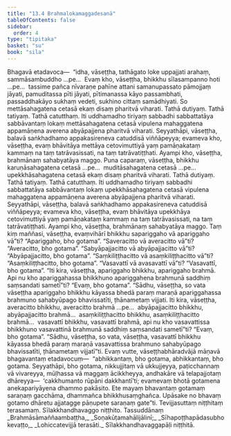 ```yaml
---
title: "13.4 Brahmalokamaggadesanā"
tableOfContents: false
sidebar:
  order: 4
type: "tipitaka"
basket: "su"
book: "sila"
---
```



<DynamicBreadcrumb />

<Division number="556" book="sila">

<Paragraph number="948" book="sila">
Bhagavā etadavoca—  “idha, vāseṭṭha, tathāgato loke uppajjati arahaṃ, sammāsambuddho …pe…  Evaṃ kho, vāseṭṭha, bhikkhu sīlasampanno hoti …pe…  tassime pañca nīvaraṇe pahīne attani samanupassato pāmojjaṃ jāyati, pamuditassa pīti jāyati, pītimanassa kāyo passambhati, passaddhakāyo sukhaṃ vedeti, sukhino cittaṃ samādhiyati.
</Paragraph>

<Paragraph number="949" book="sila">
So mettāsahagatena cetasā ekaṃ disaṃ pharitvā viharati. Tathā dutiyaṃ. Tathā tatiyaṃ. Tathā catutthaṃ. Iti uddhamadho tiriyaṃ sabbadhi sabbattatāya sabbāvantaṃ lokaṃ mettāsahagatena cetasā vipulena mahaggatena appamāṇena averena abyāpajjena pharitvā viharati.
</Paragraph>

<Paragraph number="950" book="sila">
Seyyathāpi, vāseṭṭha, balavā saṅkhadhamo appakasireneva catuddisā viññāpeyya; evameva kho, vāseṭṭha, evaṃ bhāvitāya mettāya cetovimuttiyā yaṃ pamāṇakataṃ kammaṃ na taṃ tatrāvasissati, na taṃ tatrāvatiṭṭhati. Ayampi kho, vāseṭṭha, brahmānaṃ sahabyatāya maggo.
</Paragraph>

<Paragraph number="951" book="sila">
Puna caparaṃ, vāseṭṭha, bhikkhu karuṇāsahagatena cetasā …pe…  muditāsahagatena cetasā …pe…  upekkhāsahagatena cetasā ekaṃ disaṃ pharitvā viharati. Tathā dutiyaṃ. Tathā tatiyaṃ. Tathā catutthaṃ. Iti uddhamadho tiriyaṃ sabbadhi sabbattatāya sabbāvantaṃ lokaṃ upekkhāsahagatena cetasā vipulena mahaggatena appamāṇena averena abyāpajjena pharitvā viharati.
</Paragraph>

<Paragraph number="952" book="sila">
Seyyathāpi, vāseṭṭha, balavā saṅkhadhamo appakasireneva catuddisā viññāpeyya; evameva kho, vāseṭṭha, evaṃ bhāvitāya upekkhāya cetovimuttiyā yaṃ pamāṇakataṃ kammaṃ na taṃ tatrāvasissati, na taṃ tatrāvatiṭṭhati. Ayampi kho, vāseṭṭha, brahmānaṃ sahabyatāya maggo.
</Paragraph>

</Division>
<Division number="557" book="sila">

<Paragraph number="953" book="sila">
Taṃ kiṃ maññasi, vāseṭṭha, evaṃvihārī bhikkhu sapariggaho vā apariggaho vā”ti? “Apariggaho, bho gotama”. “Saveracitto vā averacitto vā”ti? “Averacitto, bho gotama”. “Sabyāpajjacitto vā abyāpajjacitto vā”ti? “Abyāpajjacitto, bho gotama”. “Saṃkiliṭṭhacitto vā asaṃkiliṭṭhacitto vā”ti? “Asaṃkiliṭṭhacitto, bho gotama”. “Vasavattī vā avasavattī vā”ti? “Vasavattī, bho gotama”.
</Paragraph>

<Paragraph number="954" book="sila">
“Iti kira, vāseṭṭha, apariggaho bhikkhu, apariggaho brahmā. Api nu kho apariggahassa bhikkhuno apariggahena brahmunā saddhiṃ saṃsandati sametī”ti? “Evaṃ, bho gotama”. “Sādhu, vāseṭṭha, so vata vāseṭṭha apariggaho bhikkhu kāyassa bhedā paraṃ maraṇā apariggahassa brahmuno sahabyūpago bhavissatīti, ṭhānametaṃ vijjati.
</Paragraph>

</Division>
<Division number="558" book="sila">

<Paragraph number="955" book="sila">
Iti kira, vāseṭṭha, averacitto bhikkhu, averacitto brahmā …pe…  abyāpajjacitto bhikkhu, abyāpajjacitto brahmā…  asaṃkiliṭṭhacitto bhikkhu, asaṃkiliṭṭhacitto brahmā…  vasavattī bhikkhu, vasavattī brahmā, api nu kho vasavattissa bhikkhuno vasavattinā brahmunā saddhiṃ saṃsandati sametī”ti? “Evaṃ, bho gotama”. “Sādhu, vāseṭṭha, so vata, vāseṭṭha, vasavattī bhikkhu kāyassa bhedā paraṃ maraṇā vasavattissa brahmuno sahabyūpago bhavissatīti, ṭhānametaṃ vijjatī”ti.
</Paragraph>

</Division>
<Division number="559" book="sila">

<Paragraph number="956" book="sila">
Evaṃ vutte, vāseṭṭhabhāradvājā māṇavā bhagavantaṃ etadavocuṃ—  “abhikkantaṃ, bho gotama, abhikkantaṃ, bho gotama. Seyyathāpi, bho gotama, nikkujjitaṃ vā ukkujjeyya, paṭicchannaṃ vā vivareyya, mūḷhassa vā maggaṃ ācikkheyya, andhakāre vā telapajjotaṃ dhāreyya—  ‘cakkhumanto rūpāni dakkhantī’ti; evamevaṃ bhotā gotamena anekapariyāyena dhammo pakāsito. Ete mayaṃ bhavantaṃ gotamaṃ saraṇaṃ gacchāma, dhammañca bhikkhusaṃghañca. Upāsake no bhavaṃ gotamo dhāretu ajjatagge pāṇupete saraṇaṃ gate”ti.

</Paragraph>
</Division>

<Paragraph number="957" type="center" book="sila">
Tevijjasuttaṃ niṭṭhitaṃ terasamaṃ.



</Paragraph>

<Paragraph number="958" type="center" book="sila">
Sīlakkhandhavaggo niṭṭhito.



</Paragraph>

<Paragraph number="959" type="center" book="sila">
Tassuddānaṃ


</Paragraph>

<Paragraph number="960" type="verses" book="sila">
_Brahmāsāmaññaambaṭṭha,_  
_Soṇakūṭamahālijālinī;_  
_Sīhapoṭṭhapādasubho kevaṭṭo,_  
_Lohiccatevijjā terasāti._  


</Paragraph>

<Paragraph number="961" type="center" book="sila">
Sīlakkhandhavaggapāḷi niṭṭhitā.
</Paragraph>